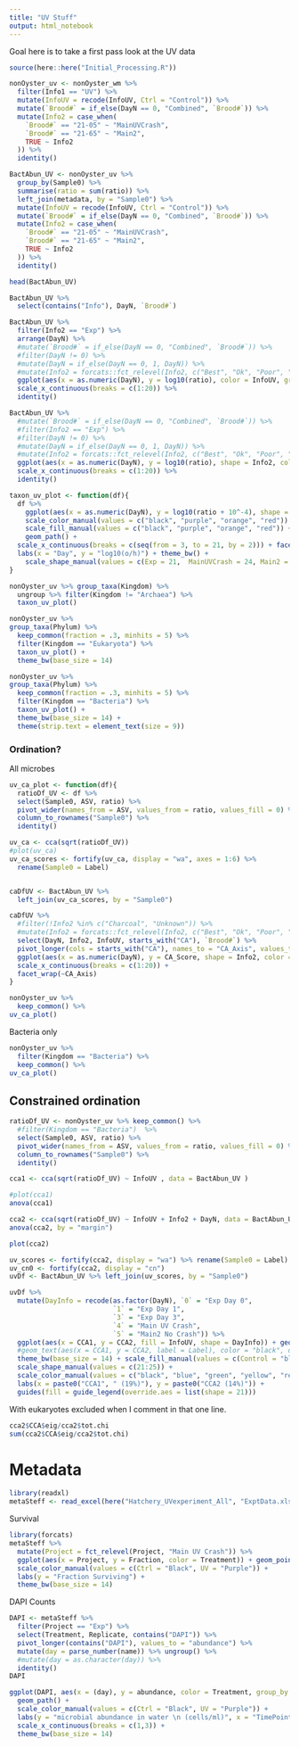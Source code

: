 ```yaml
---
title: "UV Stuff"
output: html_notebook
---
```


Goal here is to take a first pass look at the UV data

```r
source(here::here("Initial_Processing.R"))
```

```r
nonOyster_uv <- nonOyster_wm %>%
  filter(Info1 == "UV") %>%
  mutate(InfoUV = recode(InfoUV, Ctrl = "Control")) %>%
  mutate(`Brood#` = if_else(DayN == 0, "Combined", `Brood#`)) %>%
  mutate(Info2 = case_when(
    `Brood#` == "21-05" ~ "MainUVCrash",
    `Brood#` == "21-65" ~ "Main2",
    TRUE ~ Info2
  )) %>%
  identity()
```

```r
BactAbun_UV <- nonOyster_uv %>%
  group_by(Sample0) %>%
  summarise(ratio = sum(ratio)) %>%
  left_join(metadata, by = "Sample0") %>%
  mutate(InfoUV = recode(InfoUV, Ctrl = "Control")) %>%
  mutate(`Brood#` = if_else(DayN == 0, "Combined", `Brood#`)) %>%
  mutate(Info2 = case_when(
    `Brood#` == "21-05" ~ "MainUVCrash",
    `Brood#` == "21-65" ~ "Main2",
    TRUE ~ Info2
  )) %>%
  identity()

head(BactAbun_UV)
```

```r
BactAbun_UV %>% 
  select(contains("Info"), DayN, `Brood#`)
```


```r
BactAbun_UV %>%
  filter(Info2 == "Exp") %>%
  arrange(DayN) %>%
  #mutate(`Brood#` = if_else(DayN == 0, "Combined", `Brood#`)) %>%
  #filter(DayN != 0) %>%
  #mutate(DayN = if_else(DayN == 0, 1, DayN)) %>%
  #mutate(Info2 = forcats::fct_relevel(Info2, c("Best", "Ok", "Poor", "NoSurvivors"))) %>%
  ggplot(aes(x = as.numeric(DayN), y = log10(ratio), color = InfoUV, group = `Brood#`)) + geom_point() + scale_color_manual(values = c("black", "purple", "orange", "red")) + geom_path() +
  scale_x_continuous(breaks = c(1:20)) %>%
  identity()
```

```r
BactAbun_UV %>%
  #mutate(`Brood#` = if_else(DayN == 0, "Combined", `Brood#`)) %>%
  #filter(Info2 == "Exp") %>%
  #filter(DayN != 0) %>%
  #mutate(DayN = if_else(DayN == 0, 1, DayN)) %>%
  #mutate(Info2 = forcats::fct_relevel(Info2, c("Best", "Ok", "Poor", "NoSurvivors"))) %>%
  ggplot(aes(x = as.numeric(DayN), y = log10(ratio), shape = Info2, color = InfoUV, group = `Brood#`)) + geom_point() + scale_color_manual(values = c("black", "purple", "orange", "red")) + geom_path() +
  scale_x_continuous(breaks = c(1:20)) %>%
  identity()
```

```r
taxon_uv_plot <- function(df){
  df %>%
    ggplot(aes(x = as.numeric(DayN), y = log10(ratio + 10^-4), shape = Info2, color = InfoUV, fill = InfoUV, group = `Brood#`)) + geom_point() +
    scale_color_manual(values = c("black", "purple", "orange", "red")) +
    scale_fill_manual(values = c("black", "purple", "orange", "red")) +
    geom_path() +
  scale_x_continuous(breaks = c(seq(from = 3, to = 21, by = 2))) + facet_wrap(~GlomLevel, nrow = 1) +
  labs(x = "Day", y = "log10(o/h)") + theme_bw() +
    scale_shape_manual(values = c(Exp = 21,  MainUVCrash = 24, Main2 = 25))
}
```

```r
nonOyster_uv %>% group_taxa(Kingdom) %>%
  ungroup %>% filter(Kingdom != "Archaea") %>%
  taxon_uv_plot()
```
```r
nonOyster_uv %>%
group_taxa(Phylum) %>%
  keep_common(fraction = .3, minhits = 5) %>%
  filter(Kingdom == "Eukaryota") %>%
  taxon_uv_plot() +
  theme_bw(base_size = 14)
```
```r
nonOyster_uv %>%
group_taxa(Phylum) %>%
  keep_common(fraction = .3, minhits = 5) %>%
  filter(Kingdom == "Bacteria") %>%
  taxon_uv_plot() +
  theme_bw(base_size = 14) +
  theme(strip.text = element_text(size = 9))
```

### Ordination?
All microbes
```r
uv_ca_plot <- function(df){
  ratioDf_UV <- df %>%
  select(Sample0, ASV, ratio) %>%
  pivot_wider(names_from = ASV, values_from = ratio, values_fill = 0) %>%
  column_to_rownames("Sample0") %>%
  identity()

uv_ca <- cca(sqrt(ratioDf_UV))
#plot(uv_ca)
uv_ca_scores <- fortify(uv_ca, display = "wa", axes = 1:6) %>%
  rename(Sample0 = Label)


caDfUV <- BactAbun_UV %>%
  left_join(uv_ca_scores, by = "Sample0")

caDfUV %>%
  #filter(!Info2 %in% c("Charcoal", "Unknown")) %>%
  #mutate(Info2 = forcats::fct_relevel(Info2, c("Best", "Ok", "Poor", "NoSurvivors"))) %>%
  select(DayN, Info2, InfoUV, starts_with("CA"), `Brood#`) %>%
  pivot_longer(cols = starts_with("CA"), names_to = "CA_Axis", values_to = "CA_Score") %>%
  ggplot(aes(x = as.numeric(DayN), y = CA_Score, shape = Info2, color = InfoUV, group = `Brood#`)) + geom_point() + scale_color_manual(values = c("black", "purple", "orange", "red")) + geom_path() +
  scale_x_continuous(breaks = c(1:20)) +
  facet_wrap(~CA_Axis)
}

nonOyster_uv %>%
  keep_common() %>%
uv_ca_plot()
```
Bacteria only
```r
nonOyster_uv %>%
  filter(Kingdom == "Bacteria") %>%
  keep_common() %>%
uv_ca_plot()
```
## Constrained ordination

```r
ratioDf_UV <- nonOyster_uv %>% keep_common() %>%
  #filter(Kingdom == "Bacteria")  %>%
  select(Sample0, ASV, ratio) %>%
  pivot_wider(names_from = ASV, values_from = ratio, values_fill = 0) %>%
  column_to_rownames("Sample0") %>%
  identity()

cca1 <- cca(sqrt(ratioDf_UV) ~ InfoUV , data = BactAbun_UV )

#plot(cca1)
anova(cca1)
```

```r
cca2 <- cca(sqrt(ratioDf_UV) ~ InfoUV + Info2 + DayN, data = BactAbun_UV )
anova(cca2, by = "margin")
```
```r
plot(cca2)
```
```r
uv_scores <- fortify(cca2, display = "wa") %>% rename(Sample0 = Label)
uv_cn0 <- fortify(cca2, display = "cn")
uvDf <- BactAbun_UV %>% left_join(uv_scores, by = "Sample0")
```

```r
uvDf %>%
  mutate(DayInfo = recode(as.factor(DayN), `0` = "Exp Day 0",
                          `1` = "Exp Day 1",
                          `3` = "Exp Day 3",
                          `4` = "Main UV Crash",
                          `5` = "Main2 No Crash")) %>%
  ggplot(aes(x = CCA1, y = CCA2, fill = InfoUV, shape = DayInfo)) + geom_point(size = 3, alpha = 1, stroke = 1) +
  #geom_text(aes(x = CCA1, y = CCA2, label = Label), color = "black", data = uv_cn0 , inherit.aes = FALSE) +
  theme_bw(base_size = 14) + scale_fill_manual(values = c(Control = "black", UV = "purple")) +
  scale_shape_manual(values = c(21:25)) +
  scale_color_manual(values = c("black", "blue", "green", "yellow", "red"))  +
  labs(x = paste0("CCA1", " (19%)"), y = paste0("CCA2 (14%)")) +
  guides(fill = guide_legend(override.aes = list(shape = 21)))
```

With eukaryotes excluded when I comment in that one line.

```r
cca2$CCA$eig/cca2$tot.chi
sum(cca2$CCA$eig/cca2$tot.chi)
```

# Metadata

```r
library(readxl)
metaSteff <- read_excel(here("Hatchery_UVexperiment_All", "ExptData.xlsx"))
```

Survival
```r
library(forcats)
metaSteff %>%
  mutate(Project = fct_relevel(Project, "Main UV Crash")) %>%
  ggplot(aes(x = Project, y = Fraction, color = Treatment)) + geom_point(size = 3, alpha = 0.8) +
  scale_color_manual(values = c(Ctrl = "Black", UV = "Purple")) +
  labs(y = "Fraction Surviving") +
  theme_bw(base_size = 14)
```
DAPI Counts
```r
DAPI <- metaSteff %>%
  filter(Project == "Exp") %>%
  select(Treatment, Replicate, contains("DAPI")) %>%
  pivot_longer(contains("DAPI"), values_to = "abundance") %>%
  mutate(day = parse_number(name)) %>% ungroup() %>% 
  #mutate(day = as.character(day)) %>%
  identity()
DAPI
```
```r
ggplot(DAPI, aes(x = (day), y = abundance, color = Treatment, group_by = Replicate)) + geom_point() +
  geom_path() +
  scale_color_manual(values = c(Ctrl = "Black", UV = "Purple")) +
  labs(y = "microbial abundance in water \n (cells/ml)", x = "TimePoint") +
  scale_x_continuous(breaks = c(1,3)) +
  theme_bw(base_size = 14)
```

